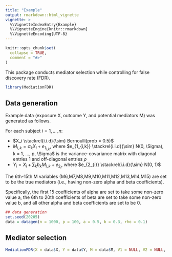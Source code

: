 ```yaml
---
title: "Example"
output: rmarkdown::html_vignette
vignette: >
  %\VignetteIndexEntry{Example}
  %\VignetteEngine{knitr::rmarkdown}
  %\VignetteEncoding{UTF-8}
---
```


```r
knitr::opts_chunk$set(
  collapse = TRUE,
  comment = "#>"
)
```

This package conducts mediator selection while controlling for false discovery rate (FDR).

```r
library(MediationFDR)
```


## Data generation

Example data (exposure X, outcome Y, and potential mediators M) was generated as follows. 

For each subject $i = 1, ..., n$:

* $X_i \stackrel{i.i.d}{\sim} Bernoulli(prob = 0.5)$
* $M_{i,k} = \alpha_k X_i + e_{1_{i,k}}$, where $e_{1_{i,k}} \stackrel{i.i.d}{\sim} N(0, \Sigma), k = 1, ..., p, \Sigma$ is the variance-covariance matrix with diagonal entries 1 and off-diagonal entries $\rho$
* $Y_i = X_i + \sum_k b_{k} M_{i,k} + e_{2_{i}}$, where $e_{2_{i}} \stackrel{i.i.d}{\sim} N(0, 1)$

The 6th-15th M variables (M6,M7,M8,M9,M10,M11,M12,M13,M14,M15) are set to be the true mediators (i.e., having non-zero alpha and beta coefficients).

Specifically, the first 15 coefficients of alpha are set to take some non-zero value a, the 6th to 20th coefficients of beta are set to take some non-zero value b, and all other alpha and beta coefficients are set to be 0.

```r
## data generation
set.seed(20205)
data = datagen(n = 1000, p = 100, a = 0.5, b = 0.3, rho = 0.1)
```

## Mediator selection

```r
MediationFDR(X = data$X, Y = data$Y, M = data$M, V1 = NULL, V2 = NULL, q1 = 0.025, q2 = 0.025, f_func = "Diff", correction_method = "holm", weighted = FALSE)
```




